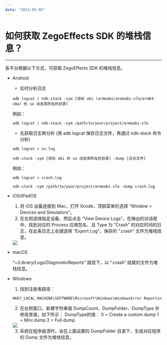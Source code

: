 ```yaml
---
date: "2023-05-05"
---
```

# 如何获取 ZegoEffects SDK 的堆栈信息？
---

各平台根据以下方式，可获取 ZegoEffects SDK 的堆栈信息。

- Android

    - 实时分析日志  

    `adb logcat | ndk-stack -sym [目标 abi (armeabi/armeabi-v7a/arm64-v8a) 的 so 动态库所在的目录]`  

    例如：

    `adb logcat | ndk-stack -sym /path/to/your/project/armeabi-v7a`

    - 先获取日志再分析 (用 adb logcat 保存日志文件，再通过 ndk-stack 命令分析)
      
    `adb logcat > xx.log`
          
    `ndk-stack -sym [目标 abi 的 so 动态库所在的目录] -dump [日志文件]`  

     例如：

    `adb logcat > crash.log`

    `ndk-stack -sym /path/to/your/project/armeabi-v7a -dump crash.log`

- iOS/iPadOS

    1. 将 iOS 设备连接到 Mac，打开 Xcode，顶部菜单栏选择 “Window > Devices and Simulators”。
    2. 在左侧选择指定设备，然后点击 “View Device Logs”，在弹出的对话框中，找到对应的 Process 应用包名、且 Type 为 “Crash” 的对应时间的日志，在此条日志上右键选择 “Export Log”，保存的 “.crash” 文件为堆栈信息。
    <Frame width="512" height="auto" caption=""><Frame width="512" height="auto" caption=""><img src="https://doc-media.zego.im/sdk-doc/Pics/FAQ/View_Device_Logs.png" /></Frame></Frame>    

- macOS

    “~/Library/Logs/DiagnosticReports” 路径下，以 “.crash” 结尾的文件为堆栈信息。


- Windows
    
    1. 找到注册表路径：
    ```c++
    HKEY_LOCAL_MACHINE\SOFTWARE\Microsoft\Windows\WindowsError Reporting\LocalDumps
    ```
    
    2. 在右侧窗口，新建字符串值 DumpCount、DumpFolder、DumpType 并修改其值，如下所示：
    DumpType的值：
    0 = Create a custom dump
    1 = Mini dump
    2 = Full dump

    <Frame width="512" height="auto" caption=""><img src="https://storage.zego.im/sdk-doc/Pics/FAQ/expressSDKlogwindows.png" /></Frame>
    
    3. 系统在程序崩溃时，会在上面设置的 DumpFolder 目录下，生成对应程序的 Dump 文件为堆栈信息。